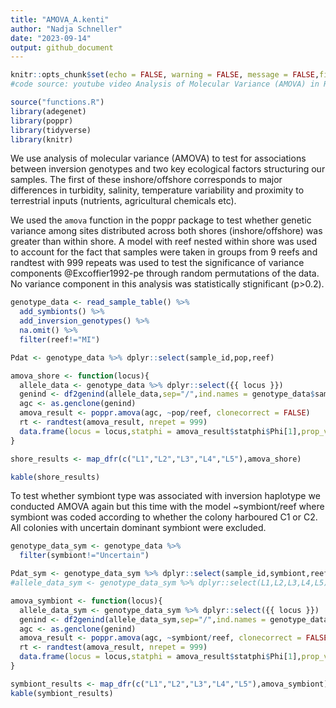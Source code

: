 ```yaml
---
title: "AMOVA_A.kenti"
author: "Nadja Schneller"
date: "2023-09-14"
output: github_document
---
```


```r
knitr::opts_chunk$set(echo = FALSE, warning = FALSE, message = FALSE,fig.retina = 2)
#code source: youtube video Analysis of Molecular Variance (AMOVA) in R - by GenFlick Consultants
```


```r
source("functions.R")
library(adegenet)
library(poppr)
library(tidyverse)
library(knitr)
```


We use analysis of molecular variance (AMOVA) to test for associations between inversion genotypes and two key ecological factors structuring our samples.  The first of these inshore/offshore corresponds to major differences in turbidity, salinity, temperature variability and proximity to terrestrial inputs (nutrients, agricultural chemicals etc). 

We used the `amova` function in the poppr package to test whether genetic variance among sites distributed across both shores (inshore/offshore) was greater than within shore.  A model with reef nested within shore was used to account for the fact that samples were taken in groups from 9 reefs and randtest with 999 repeats was used to test the significance of variance components @Excoffier1992-pe through random permutations of the data. No variance component in this analysis was statistically stignificant (p>0.2).

```r
genotype_data <- read_sample_table() %>% 
  add_symbionts() %>% 
  add_inversion_genotypes() %>% 
  na.omit() %>% 
  filter(reef!="MI")
```


```r
Pdat <- genotype_data %>% dplyr::select(sample_id,pop,reef)

amova_shore <- function(locus){
  allele_data <- genotype_data %>% dplyr::select({{ locus }})
  genind <- df2genind(allele_data,sep="/",ind.names = genotype_data$sample_id, strata = Pdat)
  agc <- as.genclone(genind)
  amova_result <- poppr.amova(agc, ~pop/reef, clonecorrect = FALSE)
  rt <- randtest(amova_result, nrepet = 999)
  data.frame(locus = locus,statphi = amova_result$statphi$Phi[1],prop_var = amova_result$componentsofcovariance$`%`[1],pvalue = rt$pvalue[1])
}

shore_results <- map_dfr(c("L1","L2","L3","L4","L5"),amova_shore)
```

```r
kable(shore_results)
```


To test whether symbiont type was associated with inversion haplotype we conducted AMOVA again but this time with the model ~symbiont/reef where symbiont was coded according to whether the colony harboured C1 or C2.  All colonies with uncertain dominant symbiont were excluded. 

```r

genotype_data_sym <- genotype_data %>% 
  filter(symbiont!="Uncertain")

Pdat_sym <- genotype_data_sym %>% dplyr::select(sample_id,symbiont,reef)
#allele_data_sym <- genotype_data_sym %>% dplyr::select(L1,L2,L3,L4,L5)

amova_symbiont <- function(locus){
  allele_data_sym <- genotype_data_sym %>% dplyr::select({{ locus }})
  genind <- df2genind(allele_data_sym,sep="/",ind.names = genotype_data_sym$sample_id, strata = Pdat_sym)
  agc <- as.genclone(genind)
  amova_result <- poppr.amova(agc, ~symbiont/reef, clonecorrect = FALSE)
  rt <- randtest(amova_result, nrepet = 999)
  data.frame(locus = locus,statphi = amova_result$statphi$Phi[1],prop_var = amova_result$componentsofcovariance$`%`[1],pvalue = rt$pvalue[1])
}

symbiont_results <- map_dfr(c("L1","L2","L3","L4","L5"),amova_symbiont)
kable(symbiont_results)
```



